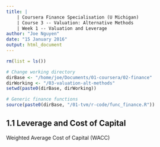 ```yaml
---
title: |
    | Coursera Finance Specialisation (U Michigan)
    | Course 3 -- Valuation: Alternative Methods
    | Week 1 -- Valuation and Leverage
author: "Joe Nguyen"
date: "15 January 2016"
output: html_document
---
```


```r
rm(list = ls())

# Change working directory
dirBase <- "/home/joe/Documents/01-coursera/02-finance"
dirWorking <- "/03-valuation-alt-methods"
setwd(paste0(dirBase, dirWorking))

# Generic finance functions
source(paste0(dirBase, "/01-tvm/r-code/func_finance.R"))
```


## 1.1 Leverage and Cost of Capital

Weighted Average Cost of Capital (WACC)













